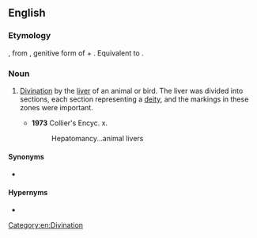 ==English==

===Etymology===
{{etyl|grc|en}} {{m|grc|}}, from {{m|grc|ἥπατος|}}, genitive form of {{m|grc|ἧπαρ||liver}} + {{m|grc|σκοπέω||to see}}. Equivalent to {{confix|en|hepato|scopy}}.

===Noun===
{{en-noun|-}}

# {{lb|en|rare}} [[divination|Divination]] by the [[liver]] of an animal or bird. The liver was divided into sections, each section representing a [[deity]], and the markings in these zones were important.
#* '''1973''' Collier's Encyc. x.
#*: Hepatomancy...animal livers

====Synonyms====
* {{l|en|hepatomancy}}

====Hypernyms====
* {{l|en|haruspicy}}

[[Category:en:Divination]]
